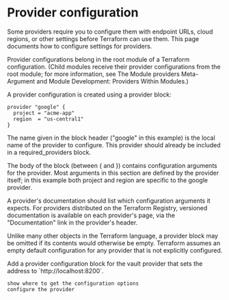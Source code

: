 # Provider configuration

Some providers require you to configure them with endpoint URLs, cloud regions, or other settings before Terraform can use them. This page documents how to configure settings for providers.

Provider configurations belong in the root module of a Terraform configuration. (Child modules receive their provider configurations from the root module; for more information, see The Module providers Meta-Argument and Module Development: Providers Within Modules.)

A provider configuration is created using a provider block:

```hcl
provider "google" {
  project = "acme-app"
  region  = "us-central1"
}
```

The name given in the block header ("google" in this example) is the local name of the provider to configure. This provider should already be included in a required_providers block.

The body of the block (between \{ and \}) contains configuration arguments for the provider. Most arguments in this section are defined by the provider itself; in this example both project and region are specific to the google provider.

A provider's documentation should list which configuration arguments it expects. For providers distributed on the Terraform Registry, versioned documentation is available on each provider's page, via the "Documentation" link in the provider's header.

Unlike many other objects in the Terraform language, a provider block may be omitted if its contents would otherwise be empty. Terraform assumes an empty default configuration for any provider that is not explicitly configured.

<Task id="provider_configuration">
  Add a provider configuration block for the vault provider that sets the address to `http://localhost:8200`. 
</Task>

```
show where to get the configuration options
configure the provider
```